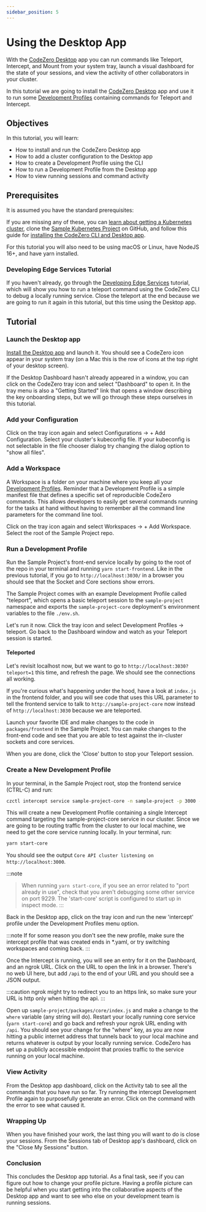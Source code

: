 ```yaml
---
sidebar_position: 5
---
```



# Using the Desktop App

With the [CodeZero Desktop](https://codezero.io/tooling/desktop) app you can run commands like Teleport, Intercept, and Mount from your system tray, launch a visual dashboard for the state of your sessions, and view the activity of other collaborators in your cluster.

In this tutorial we are going to install the [CodeZero Desktop](https://codezero.io/tooling/desktop) app and use it to run some [Development Profiles](/guides/collaboration) containing commands for Teleport and Intercept.

## Objectives

In this tutorial, you will learn:

- How to install and run the CodeZero Desktop app
- How to add a cluster configuration to the Desktop app
- How to create a Development Profile using the CLI
- How to run a Development Profile from the Desktop app
- How to view running sessions and command activity

## Prerequisites

It is assumed you have the standard prerequisites:

<Prerequisites />

If you are missing any of these, you can [learn about getting a Kubernetes cluster](/guides/kubernetes-quickstart), clone the [Sample Kubernetes Project](https://github.com/c6o/sample-project) on GitHub, and follow this guide for [installing the CodeZero CLI and Desktop app](/guides/installing).

For this tutorial you will also need to be using macOS or Linux, have NodeJS 16+, and have yarn installed.

### Developing Edge Services Tutorial

If you haven't already, go through the [Developing Edge Services](https://docs.codezero.io/#/tutorials/edge) tutorial, which will show you how to run a teleport command using the CodeZero CLI to debug a locally running service. Close the teleport at the end because we are going to run it again in this tutorial, but this time using the Desktop app.

## Tutorial

### Launch the Desktop app

[Install the Desktop app](/guides/installing) and launch it. You should see a CodeZero icon appear in your system tray (on a Mac this is the row of icons at the top right of your desktop screen).

If the Desktop Dashboard hasn't already appeared in a window, you can click on the CodeZero tray icon and select "Dashboard" to open it. In the tray menu is also a "Getting Started" link that opens a window describing the key onboarding steps, but we will go through these steps ourselves in this tutorial.

### Add your Configuration

Click on the tray icon again and select Configurations -> + Add Configuration. Select your cluster's kubeconfig file. If your kubeconfig is not selectable in the file chooser dialog try changing the dialog option to "show all files".

### Add a Workspace

A Workspace is a folder on your machine where you keep all your [Development Profiles](/guides/collaboration). Reminder that a Development Profile is a simple manifest file that defines a specific set of reproducible CodeZero commands. This allows developers to easily get several commands running for the tasks at hand without having to remember all the command line parameters for the command line tool.

Click on the tray icon again and select Workspaces -> + Add Workspace. Select the root of the Sample Project repo.

### Run a Development Profile

Run the Sample Project's front-end service locally by going to the root of the repo in your terminal and running `yarn start-frontend`. Like in the previous tutorial, if you go to `http://localhost:3030/` in a browser you should see that the Socket and Core sections show errors.

The Sample Project comes with an example Development Profile called "teleport", which opens a basic teleport session to the `sample-project` namespace and exports the `sample-project-core` deployment's environment variables to the file `./env.sh`.

Let's run it now. Click the tray icon and select Development Profiles -> teleport. Go back to the Dashboard window and watch as your Teleport session is started.

#### Teleported

Let's revisit localhost now, but we want to go to `http://localhost:3030?teleport=1` this time, and refresh the page. We should see the connections all working.

If you're curious what's happening under the hood, have a look at `index.js` in the frontend folder, and you will see code that uses this URL parameter to tell the frontend service to talk to `http://sample-project-core` now instead of `http://localhost:3030` because we are teleported.

Launch your favorite IDE and make changes to the code in `packages/frontend` in the Sample Project. You can make changes to the front-end code and see that you are able to test against the in-cluster sockets and core services.

When you are done, click the 'Close' button to stop your Teleport session.

### Create a New Development Profile

In your terminal, in the Sample Project root, stop the frontend service (CTRL-C) and run:

```bash
czctl intercept service sample-project-core -n sample-project -p 3000 --save-profile intercept.yaml
```

This will create a new Development Profile containing a single Intercept command targeting the sample-project-core service in our cluster. Since we are going to be routing traffic from the cluster to our local machine, we need to get the core service running locally. In your terminal, run:

```bash
yarn start-core
```

You should see the output `Core API cluster listening on http://localhost:3000`.

:::note
> When running `yarn start-core`, if you see an error related to "port already in use", check that you aren't debugging some other service on port 9229. The 'start-core' script is configured to start up in inspect mode.
:::

Back in the Desktop app, click on the tray icon and run the new 'intercept' profile under the Development Profiles menu option.

:::note
If for some reason you don't see the new profile, make sure the intercept profile that was created ends in \*.yaml, or try switching workspaces and coming back.
:::

Once the Intercept is running, you will see an entry for it on the Dashboard, and an ngrok URL. Click on the URL to open the link in a browser. There's no web UI here, but add `/api` to the end of your URL and you should see a JSON output.

:::caution
ngrok might try to redirect you to an https link, so make sure your URL is http only when hitting the api.
:::

Open up `sample-project/packages/core/index.js` and make a change to the `where` variable (any string will do). Restart your locally running core service (`yarn start-core`) and go back and refresh your ngrok URL ending with `/api`. You should see your change for the "where" key, as you are now hitting a public internet address that tunnels back to your local machine and returns whatever is output by your locally running service. CodeZero has set up a publicly accessible endpoint that proxies traffic to the service running on your local machine.

### View Activity

From the Desktop app dashboard, click on the Activity tab to see all the commands that you have run so far. Try running the intercept Development Profile again to purposefully generate an error. Click on the command with the error to see what caused it.

### Wrapping Up

When you have finished your work, the last thing you will want to do is close your sessions. From the Sessions tab of Desktop app's dashboard, click on the "Close My Sessions" button.

### Conclusion

This concludes the Desktop app tutorial. As a final task, see if you can figure out how to change your profile picture. Having a profile picture can be helpful when you start getting into the collaborative aspects of the Desktop app and want to see who else on your development team is running sessions.
